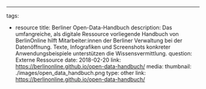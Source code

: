 ---
tags:
  - resource
title: Berliner Open-Data-Handbuch 
description: Das umfangreiche, als digitale Ressource vorliegende Handbuch von BerlinOnline hilft Mitarbeiter:innen der Berliner Verwaltung bei der Datenöffnung. Texte, Infografiken und Screenshots konkreter Anwendungsbeispiele unterstützen die Wissensvermittlung.
question: Externe Ressource
date: 2018-02-20
link: https://berlinonline.github.io/open-data-handbuch/ 
media:
  thumbnail: ./images/open_data_handbuch.png
  type: other
  link: https://berlinonline.github.io/open-data-handbuch/ 
